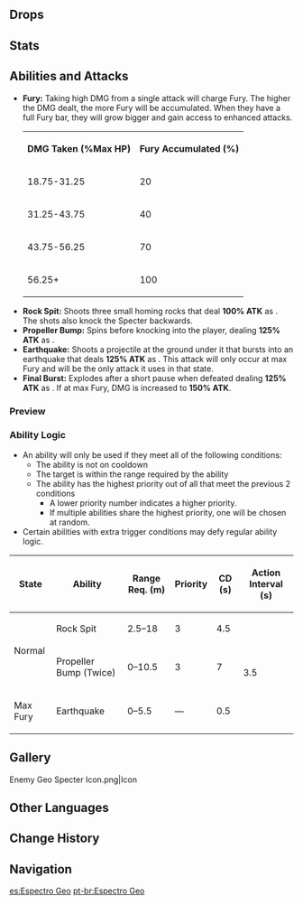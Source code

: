 {{Enemy Infobox
|image    = Enemy Geo Specter.png
|type     = Common Enemies
|element  = Geo
|family   = Elemental Lifeforms
|group    = Specters
|location = [[Seirai Island]], [[Inazuma]]<br />[[Watatsumi Island]], Inazuma
|ability1 = Fury
}}
{{Description|A monster birthed from a high concentration of Geo that can float in the air.<br />Geo Specters mimic the fruit of certain plants when their wings are closed together. As such, they are held by some ancient tales to be the fruit of a giant tree in the sky, and are regarded as having mysterious medical value.|[[Archive]]}}
{{Enemy Intro}}

==Drops==
{{Drops|Specters}}

==Stats==
{{Enemy Stats
|geo_res   = Immune
|hp_ratio  = 1.6
|hp_type   = 2
|atk_ratio = 1.4
|atk_type  = 2
}}

==Abilities and Attacks==
*'''Fury:''' Taking high DMG from a single attack will charge Fury. The higher the DMG dealt, the more Fury will be accumulated. When they have a full Fury bar, they will grow bigger and gain access to enhanced attacks.<table class="fandom-table"><tr><th>DMG Taken (%Max HP)</th><th>Fury Accumulated (%)</th></tr><tr><td>18.75-31.25</td><td>20</td></tr><tr><td>31.25-43.75</td><td>40</td></tr><tr><td>43.75-56.25</td><td>70</td></tr><tr><td>56.25+</td><td>100</td></tr></table>
*'''Rock Spit:''' Shoots three small homing rocks that deal '''100% ATK''' as {{Color|Geo DMG}}. The shots also knock the Specter backwards.
*'''Propeller Bump:''' Spins before knocking into the player, dealing '''125% ATK''' as {{Color|Geo DMG}}.
*'''Earthquake:''' Shoots a projectile at the ground under it that bursts into an earthquake that deals '''125% ATK''' as {{Color|[[AoE]] Geo DMG}}. This attack will only occur at max Fury and will be the only attack it uses in that state.
*'''Final Burst:''' Explodes after a short pause when defeated dealing '''125% ATK''' as {{Color|AoE Geo DMG}}. If at max Fury, DMG is increased to '''150% ATK'''.

===Preview===
{{Preview
|size=185px
|file1=Geo Specter Rock Spit
|caption1=Rock Spit

|file2=Geo Specter Propeller Bump
|caption2=Propeller Bump

|file3=Geo Specter Earthquake
|caption3=Earthquake

|file4=Geo Specter Final Burst
|caption4=Final Burst
}}

===Ability Logic===
{{See also|Cooldown#Enemy Cooldowns}}
* An ability will only be used if they meet all of the following conditions:
** The ability is not on cooldown
** The target is within the range required by the ability
** The ability has the highest priority out of all that meet the previous 2 conditions
*** A lower priority number indicates a higher priority.
*** If multiple abilities share the highest priority, one will be chosen at random.
* Certain abilities with extra trigger conditions may defy regular ability logic.

{| class="wikitable"
! State !! Ability !! Range Req. (m) !! Priority !! CD (s) !! Action Interval (s)
|-
| rowspan="2" | Normal || Rock Spit || 2.5–18 || 3 || 4.5 || rowspan="3" | 3.5
|-
| Propeller Bump (Twice) || 0–10.5 || 3 || 7
|-
| Max Fury || Earthquake || 0–5.5 || — || 0.5
|}

==Gallery==
<gallery hideaddbutton="true" captionalign="center">
Enemy Geo Specter Icon.png|Icon
</gallery>

==Other Languages==
{{Other Languages
|en      = Geo Specter
|zhs     = 岩飘浮灵
|zhs_rm  = Yán Piāofú-líng
|zht     = 岩飄浮靈
|zht_rm  = Yán Piāofú-líng
|zh_tl   = {{Lex|Geo|zh}} {{Lex|Specter|zh}}
|ja      = 岩フライム
|ja_rm   = Iwa Furaimu{{Assumed}}
|ja_tl   = {{Lex|Geo|ja}} {{Lex|Specter|ja}}
|ko      = 떠도는 바위의 {{tt|정령|精靈}}
|ko_rm   = Tteodoneun Bawi-ui Jeongryeong
|ko_tl   = {{Lex|Geo|ko}} {{Lex|Specter|ko}}
|es      = Espectro Geo
|es_tl   = Geo Specter
|fr      = Spectre Géo
|fr_tl   = Geo Specter
|ru      = Гео призрак
|ru_tl   = Geo Specter
|th      = Geo Specter
|vi      = Bóng Ma - Nham
|vi_tl   = Specter - {{Lex|Geo|vi}}
|de      = Geo-Gespenst
|de_tl   = Geo Specter
|id      = Geo Specter
|pt      = Espectro Geo
|pt_tl   = Geo Specter
}}

==Change History==
{{Change History|2.1}}

==Navigation==
{{Enemy Navbox|Common}}

[[es:Espectro Geo]]
[[pt-br:Espectro Geo]]